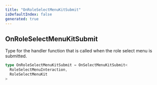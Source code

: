 ```yaml
---
title: "OnRoleSelectMenuKitSubmit"
isDefaultIndex: false
generated: true
---
```



<!-- This file was generated from the CommandKit source. Do not modify. Instead, re-run the "docgen" script -->


## OnRoleSelectMenuKitSubmit

<GenerationInfo sourceFile="packages/commandkit/src/components/interactive/select-menu/RoleSelectMenuKit.ts" sourceLine="23" packageName="commandkit" />

Type for the handler function that is called when the role select menu is submitted.

```ts title="Signature"
type OnRoleSelectMenuKitSubmit = OnSelectMenuKitSubmit<
  RoleSelectMenuInteraction,
  RoleSelectMenuKit
>
```
